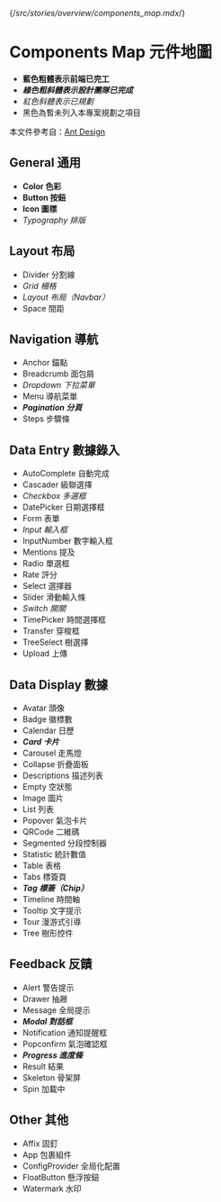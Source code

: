 {/*src/stories/overview/components_map.mdx*/}


<style>
{`
    :not(em) strong {
        color: #228;
    }
    em strong {
        color: #282;
    }
    em {
        color: #B00;
    }
`}
</style>

<Meta title="Overview 總覽/Components Map 元件地圖" />

# Components Map 元件地圖
- **藍色粗體表示前端已完工**
- ***綠色粗斜體表示設計團隊已完成***
- *紅色斜體表示已規劃*
- 黑色為暫未列入本專案規劃之項目

本文件參考自：[Ant Design](https://ant.design/components/overview-cn/)

## General 通用
- **Color 色彩**
- **Button 按鈕**
- **Icon 圖標**
- *Typography 排版*
## Layout 布局
- Divider 分割線
- *Grid 柵格*
- *Layout 布局（Navbar）*
- Space 間距
## Navigation 導航
- Anchor 錨點
- Breadcrumb 面包屑
- *Dropdown 下拉菜單*
- Menu 導航菜單
- ***Pagination 分頁***
- Steps 步驟條
## Data Entry 數據錄入
- AutoComplete 自動完成
- Cascader 級聯選擇
- *Checkbox 多選框*
- DatePicker 日期選擇框
- Form 表單
- *Input 輸入框*
- InputNumber 數字輸入框
- Mentions 提及
- Radio 單選框
- Rate 評分
- Select 選擇器
- Slider 滑動輸入條
- *Switch 開關*
- TimePicker 時間選擇框
- Transfer 穿梭框
- TreeSelect 樹選擇
- Upload 上傳
## Data Display 數據
- Avatar 頭像
- Badge 徽標數
- Calendar 日歷
- ***Card 卡片***
- Carousel 走馬燈
- Collapse 折疊面板
- Descriptions 描述列表
- Empty 空狀態
- Image 圖片
- List 列表
- Popover 氣泡卡片
- QRCode 二維碼
- Segmented 分段控制器
- Statistic 統計數值
- Table 表格
- Tabs 標簽頁
- ***Tag 標簽（Chip）***
- Timeline 時間軸
- Tooltip 文字提示
- Tour 漫游式引導
- Tree 樹形控件
## Feedback 反饋
- Alert 警告提示
- Drawer 抽屜
- Message 全局提示
- ***Modal 對話框***
- Notification 通知提醒框
- Popconfirm 氣泡確認框
- ***Progress 進度條***
- Result 結果
- Skeleton 骨架屏
- Spin 加載中
## Other 其他
- Affix 固釘
- App 包裹組件
- ConfigProvider 全局化配置
- FloatButton 懸浮按鈕
- Watermark 水印